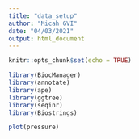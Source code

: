 ```yaml
---
title: "data_setup"
author: "Micah GVI"
date: "04/03/2021"
output: html_document
---
```


```r
knitr::opts_chunk$set(echo = TRUE)
```


```r
library(BiocManager)
library(annotate)
library(ape)
library(ggtree)
library(seqinr)
library(Biostrings)
```



```r
plot(pressure)
```

